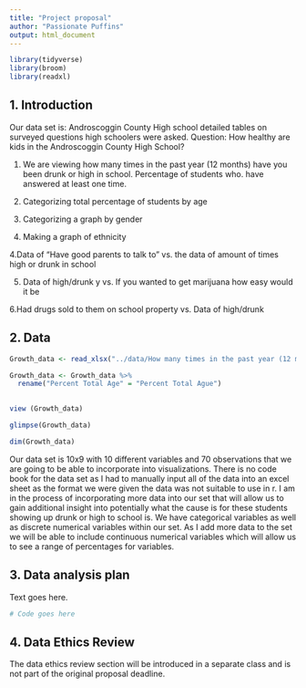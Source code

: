 ```yaml
--- 
title: "Project proposal"
author: "Passionate Puffins"
output: html_document
---
```


```r
library(tidyverse)
library(broom)
library(readxl)
```

## 1. Introduction

Our data set is: Androscoggin County High school detailed tables on surveyed questions high schoolers were asked. 
Question: How healthy are kids in the Androscoggin County High School?

1. We are viewing how many times in the past year (12 months) have you been drunk or high in school. Percentage of students who. have answered at least one time. 

1. Categorizing total percentage of students by age

2. Categorizing a graph by gender 

3. Making a graph of ethnicity

4.Data of "Have good parents to talk to" vs. the data of amount of times high or drunk in school

5. Data of high/drunk y vs. If you wanted to get marijuana how easy would it be

6.Had drugs sold to them on school property vs. Data of high/drunk 



## 2. Data

```r
Growth_data <- read_xlsx("../data/How many times in the past year (12 months) have you been drunk or high at school? (hn126) Percentage of students who answered at least 1 time.xlsx")


```


```r

Growth_data <- Growth_data %>%
  rename("Percent Total Age" = "Percent Total Ague")
         
```

```r
view (Growth_data)
```

```r
glimpse(Growth_data)
```
```r
dim(Growth_data) 
```


Our data set is 10x9 with 10 different variables and 70 observations that we are going to be able to incorporate into visualizations. There is no code book for the data set as I had to manually input all of the data into an excel sheet as the format we were given the data was not suitable to use in r. I am in the process of incorporating more data into our set that will allow us to gain additional insight into potentially what the cause is for these students showing up drunk or high to school is. We have categorical variables as well as discrete numerical variables within our set. As I add more data to the set we will be able to include continuous numerical variables which will allow us to see a range of percentages for variables.  


## 3. Data analysis plan

Text goes here.


```r
# Code goes here
```


## 4. Data Ethics Review

The data ethics review section will be introduced in a separate class and is not part of the original proposal deadline.

